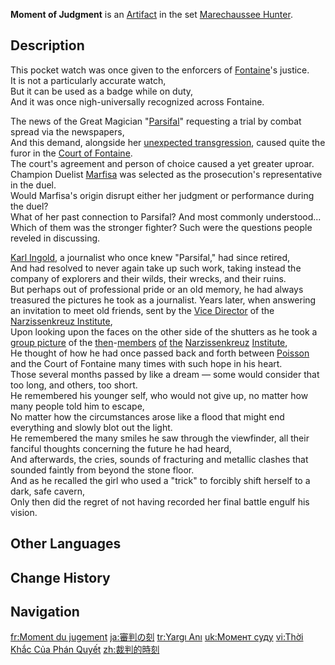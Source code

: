 {{Artifact Infobox
|image = Item Moment of Judgment.png
|set   = Marechaussee Hunter
|piece = Sands of Eon
}}
{{Description|A standard pocket watch. Its accuracy is not particularly high.}}
'''Moment of Judgment''' is an [[Artifact]] in the set [[Marechaussee Hunter]].

==Description==
This pocket watch was once given to the enforcers of [[Fontaine]]'s justice.<br>
It is not a particularly accurate watch,<br>
But it can be used as a badge while on duty,<br>
And it was once nigh-universally recognized across Fontaine.

The news of the Great Magician "[[Parsifal the Great|Parsifal]]" requesting a trial by combat spread via the newspapers,<br>
And this demand, alongside her [[Poisson|unexpected transgression]], caused quite the furor in the [[Court of Fontaine]].<br>
The court's agreement and person of choice caused a yet greater uproar.<br>
Champion Duelist [[Marfisa]] was selected as the prosecution's representative in the duel.<br>
Would Marfisa's origin disrupt either her judgment or performance during the duel?<br>
What of her past connection to Parsifal? And most commonly understood...<br>
Which of them was the stronger fighter? Such were the questions people reveled in discussing.

[[Karl Ingold]], a journalist who once knew "Parsifal," had since retired,<br>
And had resolved to never again take up such work, taking instead the company of explorers and their wilds, their wrecks, and their ruins.<br>
But perhaps out of professional pride or an old memory, he had always treasured the pictures he took as a journalist.
Years later, when answering an invitation to meet old friends, sent by the [[Basil Elton|Vice Director]] of the [[Narzissenkreuz Institute]],<br>
Upon looking upon the faces on the other side of the shutters as he took a [[Unlocked "Treasure"|group picture]] of the [[Lyris|then]]-[[Basil Elton|members]] [[Mary-Ann|of]] [[Alain Guillotin|the]] [[Rene|Narzissenkreuz]] [[Jakob|Institute]],<br>
He thought of how he had once passed back and forth between [[Poisson]] and the Court of Fontaine many times with such hope in his heart.<br>
Those several months passed by like a dream — some would consider that too long, and others, too short.<br>
He remembered his younger self, who would not give up, no matter how many people told him to escape,<br>
No matter how the circumstances arose like a flood that might end everything and slowly blot out the light.<br>
He remembered the many smiles he saw through the viewfinder, all their fanciful thoughts concerning the future he had heard,<br>
And afterwards, the cries, sounds of fracturing and metallic clashes that sounded faintly from beyond the stone floor.<br>
And as he recalled the girl who used a "trick" to forcibly shift herself to a dark, safe cavern,<br>
Only then did the regret of not having recorded her final battle engulf his vision.

==Other Languages==
{{Other Languages
|en      = Moment of Judgment
|zhs     = 裁判的时刻
|zhs_rm  = Cáipàn de Shíkè
|zht     = 裁判的時刻
|zht_rm  = Cáipàn de Shíkè
|zh_tl   = 
|ja      = 審判の刻
|ja_rm   = Shinpan no Toki
|ja_tl   = Moment of Judgment
|ko      = 심판의 시간
|ko_rm   = 
|ko_tl   = 
|es      = Reloj del Veredicto
|es_tl   = Watch of the Verdict
|fr      = Moment du jugement
|fr_tl   = Moment of Judgment
|ru      = Мгновение правосудия
|ru_tl   = Moment of Justice
|th      = Moment of Judgment
|vi      = Thời Khắc Của Phán Quyết
|vi_tl   = 
|de      = Moment des Urteils
|de_tl   = Moment of Judgment
|id      = Moment of Judgment
|pt      = Momento do Julgamento
|pt_tl   = 
|tr      = Yargı Anı
|tr_tl   = Judgment Moment
|it      = Momento del giudizio
|it_tl   = Moment of Judgment
}}

==Change History==
{{Change History|4.0}}

==Navigation==
{{Artifact Set Navbox|Marechaussee Hunter}}

[[fr:Moment du jugement]]
[[ja:審判の刻]]
[[tr:Yargı Anı]]
[[uk:Момент суду]]
[[vi:Thời Khắc Của Phán Quyết]]
[[zh:裁判的時刻]]